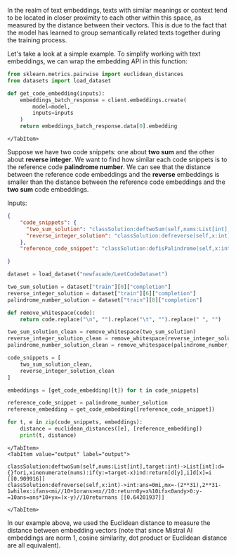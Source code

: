 
In the realm of text embeddings, texts with similar meanings or context tend to be located in closer proximity to each other within this space, as measured by the distance between their vectors. This is due to the fact that the model has learned to group semantically related texts together during the training process.

Let's take a look at a simple example. To simplify working with text embeddings, we can wrap the embedding API in this function:

<Tabs groupId="code">
    <TabItem value="python" label="python" default>

```python
from sklearn.metrics.pairwise import euclidean_distances
from datasets import load_dataset

def get_code_embedding(inputs):
    embeddings_batch_response = client.embeddings.create(
        model=model,
        inputs=inputs
    )
    return embeddings_batch_response.data[0].embedding
```

    </TabItem>
</Tabs>

Suppose we have two code snippets: one about **two sum** and the other about **reverse integer**. 
We want to find how similar each code snippets is to the reference code **palindrome number**. We can see that the distance between the reference code embeddings and the **reverse** embeddings is smaller than the distance between the reference code embeddings and the **two sum** code embeddings.

Inputs:
```json
{
    "code_snippets": {
      "two_sum_solution": "classSolution:deftwoSum(self,nums:List[int],target:int)->List[int]:d={}fori,xinenumerate(nums):if(y:=target-x)ind:return[d[y],i]d[x]=i",
      "reverse_integer_solution": "classSolution:defreverse(self,x:int)->int:ans=0mi,mx=-(2**31),2**31-1whilex:ifans<mi//10+1orans>mx//10:return0y=x%10ifx<0andy>0:y-=10a",
    },
    "reference_code_snippet": "classSolution:defisPalindrome(self,x:int)->bool:ifx<0or(xandx%10==0):returnFalsey=0whiley<x:y=y*10+x%10x//=10returnxin(y,y//10)"

}
```

<Tabs groupId="code">
    <TabItem value="python" label="python" default>

```python
dataset = load_dataset("newfacade/LeetCodeDataset")

two_sum_solution = dataset["train"][0]["completion"]
reverse_integer_solution = dataset["train"][6]["completion"]
palindrome_number_solution = dataset["train"][8]["completion"]

def remove_whitespace(code):
    return code.replace("\n", "").replace("\t", "").replace(" ", "")

two_sum_solution_clean = remove_whitespace(two_sum_solution)
reverse_integer_solution_clean = remove_whitespace(reverse_integer_solution)
palindrome_number_solution_clean = remove_whitespace(palindrome_number_solution)

code_snippets = [
    two_sum_solution_clean,
    reverse_integer_solution_clean
]

embeddings = [get_code_embedding([t]) for t in code_snippets]

reference_code_snippet = palindrome_number_solution
reference_embedding = get_code_embedding([reference_code_snippet])

for t, e in zip(code_snippets, embeddings):
    distance = euclidean_distances([e], [reference_embedding])
    print(t, distance)
```

    </TabItem>
    <TabItem value="output" label="output">

```text
classSolution:deftwoSum(self,nums:List[int],target:int)->List[int]:d={}fori,xinenumerate(nums):if(y:=target-x)ind:return[d[y],i]d[x]=i [[0.909916]]
classSolution:defreverse(self,x:int)->int:ans=0mi,mx=-(2**31),2**31-1whilex:ifans<mi//10+1orans>mx//10:return0y=x%10ifx<0andy>0:y-=10ans=ans*10+yx=(x-y)//10returnans [[0.64201937]]
```

    </TabItem>
</Tabs>

In our example above, we used the Euclidean distance to measure the distance between embedding vectors (note that since Mistral AI embeddings are norm 1, cosine similarity, dot product or Euclidean distance are all equivalent).
